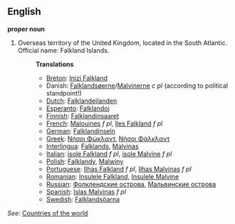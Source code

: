 ==English==

'''proper noun'''

# Overseas territory of the United Kingdom, located in the South Atlantic. Official name: Falkland Islands.
#:'''Translations'''
#:*[[Breton]]: [[Inizi Falkland]]
#:* Danish: [[Falklandsøerne]]/[[Malvinerne]] ''c pl'' (according to political standpoint!)
#:*[[Dutch]]: [[Falklandeilanden]]
#:*[[Esperanto]]: [[Falklandoj]]
#:*[[Finnish]]: [[Falklandinsaaret]]
#:*[[French]]: [[Malouines]] ''f pl'', [[îles Falkland]] ''f pl''
#:*[[German]]: [[Falklandinseln]]
#:*[[Greek]]: [[Νήσοι Φώκλαντ]], [[Νήσοι Φάλκλαντ]]
#:*[[Interlingua]]: [[Falklands]], [[Malvinas]]
#:*[[Italian]]: [[isole Falkland]] ''f pl'', [[isole Malvine]] ''f pl''
#:*[[Polish]]: [[Falklandy]], [[Malwiny]]
#:*[[Portuguese]]: [[Ilhas Falkland]] ''f pl'', [[Ilhas Malvinas]] ''f pl''
#:*[[Romanian]]: [[Insulele Falkland]], [[Insulele Malvine]]
#:*[[Russian]]: [[Фолклендские острова]], [[Мальвинские острова]]
#:*[[Spanish]]: [[Islas Malvinas]] ''f pl''
#:*[[Swedish]]: [[Falklandsöarna]]

''See'': [[Countries of the world]]